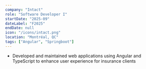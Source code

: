 ```yaml
---
company: "Intact"
role: "Software Developer I"
startDate: "2025-09"
dateLabel: "F2025"
endDate: null
icon: "/icons/intact.png"
location: "Montréal, QC"
tags: ["Angular", "Springboot"]
---
```


- Developed and maintained web applications using Angular and TypeScript to enhance user experience for insurance clients


